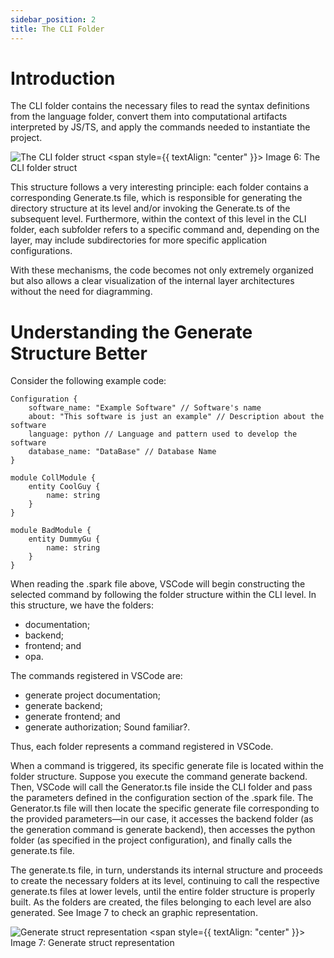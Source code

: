```yaml
---
sidebar_position: 2
title: The CLI Folder
---
```


# Introduction

The CLI folder contains the necessary files to read the syntax definitions from the language folder, convert them into computational artifacts interpreted by JS/TS, and apply the commands needed to instantiate the project.

![The CLI folder struct](./imgs/cli_achitecture.png)
<span style={{ textAlign: "center" }}>
Image 6: The CLI folder struct
</span>

This structure follows a very interesting principle: each folder contains a corresponding Generate.ts file, which is responsible for generating the directory structure at its level and/or invoking the Generate.ts of the subsequent level. Furthermore, within the context of this level in the CLI folder, each subfolder refers to a specific command and, depending on the layer, may include subdirectories for more specific application configurations.

With these mechanisms, the code becomes not only extremely organized but also allows a clear visualization of the internal layer architectures without the need for diagramming.

# Understanding the Generate Structure Better
Consider the following example code:

```
Configuration {
    software_name: "Example Software" // Software's name
    about: "This software is just an example" // Description about the software
    language: python // Language and pattern used to develop the software
    database_name: "DataBase" // Database Name
}

module CollModule {
    entity CoolGuy {
        name: string
    }
}

module BadModule {
    entity DummyGu {
        name: string
    }
}
```

When reading the .spark file above, VSCode will begin constructing the selected command by following the folder structure within the CLI level. In this structure, we have the folders:
- documentation;
- backend;
- frontend; and
- opa.

The commands registered in VSCode are:
- generate project documentation;
- generate backend;
- generate frontend; and
- generate authorization;
Sound familiar?.

Thus, each folder represents a command registered in VSCode.

When a command is triggered, its specific generate file is located within the folder structure. Suppose you execute the command generate backend. Then, VSCode will call the Generator.ts file inside the CLI folder and pass the parameters defined in the configuration section of the .spark file. The Generator.ts file will then locate the specific generate file corresponding to the provided parameters—in our case, it accesses the backend folder (as the generation command is generate backend), then accesses the python folder (as specified in the project configuration), and finally calls the generate.ts file.

The generate.ts file, in turn, understands its internal structure and proceeds to create the necessary folders at its level, continuing to call the respective generate.ts files at lower levels, until the entire folder structure is properly built. As the folders are created, the files belonging to each level are also generated. See Image 7 to check an graphic representation.

![Generate struct representation](./imgs/generate_system_representation.png)
<span style={{ textAlign: "center" }}>
Image 7: Generate struct representation
</span>
